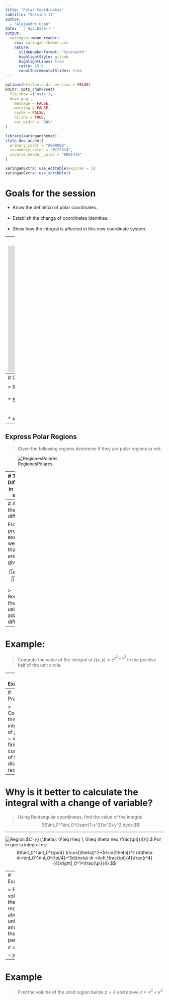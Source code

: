 ```yaml
---
title: "Polar Coordinates"
subtitle: "Session 11"
author: 
  - "Alejandro Ucan"
date: '`r Sys.Date()`'
output:
  xaringan::moon_reader:
    css: xaringan-themer.css
    nature:
      slideNumberFormat: "%current%"
      highlightStyle: github
      highlightLines: true
      ratio: 16:9
      countIncrementalSlides: true
---
```


```r
options(htmltools.dir.version = FALSE)
knitr::opts_chunk$set(
  fig.show =('asis'),
  dev='png',
	message = FALSE,
	warning = FALSE,
	cache = FALSE,
	hiline = TRUE,
	out.width = "90%"
)
```

```r
library(xaringanthemer)
style_duo_accent(
  primary_color = "#000080",
  secondary_color = "#f2f3f4",
  inverse_header_color = "#00147e"
)
```

```r
xaringanExtra::use_editable(expires = 1)
xaringanExtra::use_scribble()
```
# Goals for the session

 * Know the definition of polar coordinates. <br/><br/>
 * Establish the change of coordinates identities. <br/><br/>
 * Show how the integral is affected in this new coordinate system.

---
# Motivation
 ### Polar coordinates in $\mathbb{R}^2.$
<iframe src="https://www.geogebra.org/calculator/aubzbhsd?embed" width="1200" height="400" allowfullscreen style="border: 1px solid #e4e4e4;border-radius: 4px;" frameborder="0"></iframe>

---
# Change of Variables


> If we have a point $(x,y)$ in $\mathbb{R}^2$ then the following holds: <br/><br/>
  * $r=\sqrt{x^2+y^2}$ and $\tan(\theta)= \frac{y}{x}.$ <br/><br/><br/>
  * $x=r\cos(\theta)$ and $y=r\sin(\theta)$

---
## Express Polar Regions


> Given the following regions determine if they are polar regions or not.

![RegionesPolares](regiones.png)

---
# The Area Differential in the new system

> Compute the area of the region bounded by the $x-$axis and the curve $f(x)=\sqrt{1-x^2}$ using polar coordinates.


---
# Adapting the Area differential

From the previous example we have that the area is given by $$\int\int_R dxdy=\int\int_R rdrd\theta.$$

> Recompute the area using this adapted differential.

---
# Example:

> Compute the value of the integral of $f(x,y)=e^{x^2+y^2}$ in the positive half of the unit circle.

---
# Example:

> Compute the value of the integral of $f(x,y)=e^{x^2+y^2}$ in the positve hakf of the unit circle.

$$\int\int_R e^{x^2+y^2}=\int_0^\pi\int_0^1 e^{r^2} rdrd\theta =\int_0^\pi \left[\frac{1}{2}e^{r^2}\right]_0^1 d\theta = \frac{\pi(e-1)}{2}.$$

---
# Practice:

> Compute the integral of $f(x,y)=x$ in the first cuadrant of the disk of radius $a.$

---
# Why is it better to calculate the integral with a change of variable?

> Using Rectangular coordinates, find the value of the integral $$\int_0^1\int_0^{\sqrt{1-x^2}}x^2+y^2 dydx.$$


---

![Región](regione1.png) $C=\{(r,\theta): 0\leq r\leq 1, 0\leq \theta \leq \frac{\pi}{4}\}.$ Por lo que la integral es: $$\int_0^1\int_0^{\pi/4} (r\cos(\theta))^2+(r\sin(\theta))^2 rd\theta dr=\int_0^1\int_0^{\pi/4}r^3d\theta\ dr =\left.\frac{\pi}{4}\frac{r^4}{4}\right|_0^1=\frac{\pi}{4}.$$

---
# Example:

> Find the volume of the solid region above the unit circle and below the paraboloid $z=9-x^2-y^2.$

---
# Example

> Find the volume of the solid region below $z=4$ and above $z=x^2+y^2$ 



